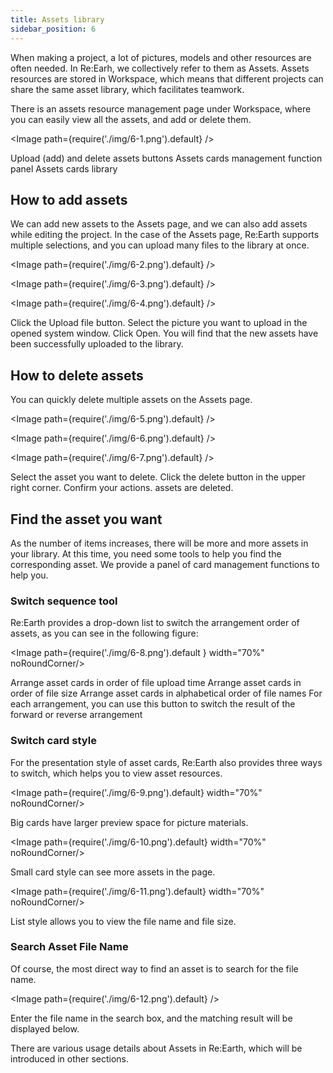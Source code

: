 ```yaml
---
title: Assets library
sidebar_position: 6
---
```


When making a project, a lot of pictures, models and other resources are often needed. In Re:Earh, we collectively refer to them as Assets. Assets resources are stored in Workspace, which means that different projects can share the same asset library, which facilitates teamwork.

There is an assets resource management page under Workspace, where you can easily view all the assets, and add or delete them.

<Image path={require('./img/6-1.png').default} />

<Order>
  <List>
    Upload (add) and delete assets buttons
  </List>
  <List>
    Assets cards management function panel
  </List>
  <List>
    Assets cards library
  </List>
</Order>

## How to add assets

We can add new assets to the Assets page, and we can also add assets while editing the project. In the case of the Assets page, Re:Earth supports multiple selections, and you can upload many files to the library at once.

<Image path={require('./img/6-2.png').default} />

<Image path={require('./img/6-3.png').default} />

<Image path={require('./img/6-4.png').default} />

<Order>
  <ListByNumber>
    Click the Upload file button.
  </ListByNumber>
  <ListByNumber>
    Select the picture you want to upload in the opened system window.
  </ListByNumber>
  <ListByNumber>
    Click Open.
  </ListByNumber>
  <ListByNumber>
    You will find that the new assets have been successfully uploaded to the library.
  </ListByNumber>
</Order>

## How to delete assets

You can quickly delete multiple assets on the Assets page.

<Image path={require('./img/6-5.png').default} />

<Image path={require('./img/6-6.png').default} />

<Image path={require('./img/6-7.png').default} />

<Order>
  <ListByNumber>
    Select the asset you want to delete.
  </ListByNumber>
  <ListByNumber>
    Click the delete button in the upper right corner.
  </ListByNumber>
  <ListByNumber>
    Confirm your actions.
  </ListByNumber>
  <ListByNumber>
    assets are deleted.
  </ListByNumber>
</Order>

## Find the asset you want

As the number of items increases, there will be more and more assets in your library. At this time, you need some tools to help you find the corresponding asset. We provide a panel of card management functions to help you.

### Switch sequence tool

Re:Earth provides a drop-down list to switch the arrangement order of assets, as you can see in the following figure:

<Image path={require('./img/6-8.png').default } width="70%" noRoundCorner/>

<Order>
  <List>
    Arrange asset cards in order of file upload time
  </List>
  <List>
    Arrange asset cards in order of file size
  </List>
  <List>
    Arrange asset cards in alphabetical order of file names
  </List>
  <List>
    For each arrangement, you can use this button to switch the result of the forward or reverse arrangement
  </List>
</Order>

### Switch card style

For the presentation style of asset cards, Re:Earth also provides three ways to switch, which helps you to view asset resources.

<Image path={require('./img/6-9.png').default} width="70%" noRoundCorner/>

<Order start="4">
  <List>
    Big cards have larger preview space for picture materials.
  </List>
</Order>

<Image path={require('./img/6-10.png').default} width="70%" noRoundCorner/>

<Order start="5">
  <List>
    Small card style can see more assets in the page.
  </List>
</Order>

<Image path={require('./img/6-11.png').default}  width="70%" noRoundCorner/>

<Order start="6">
  <List>
    List style allows you to view the file name and file size.
  </List>
</Order>

### Search Asset File Name

Of course, the most direct way to find an asset is to search for the file name.

<Image path={require('./img/6-12.png').default} />

<Order start="7">
  <List>
    Enter the file name in the search box, and the matching result will be displayed below.
  </List>
</Order>

There are various usage details about Assets in Re:Earth, which will be introduced in other sections.
